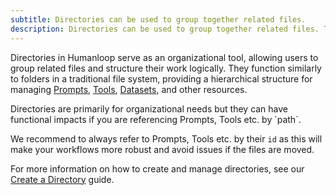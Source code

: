 ```yaml
---
subtitle: Directories can be used to group together related files.
description: Directories can be used to group together related files. This is useful for organizing your work as part of prompt engineering and collaboration.
---
```


Directories in Humanloop serve as an organizational tool, allowing users to group related files and structure their work logically. They function similarly to folders in a traditional file system, providing a hierarchical structure for managing [Prompts](/docs/concepts/prompts), [Tools](/docs/concepts/tools), [Datasets](/docs/concepts/datasets), and other resources.

<Callout>
Directories are primarily for organizational needs but they can have
functional impacts if you are referencing Prompts, Tools etc. by `path`.

We recommend to always refer to Prompts, Tools etc. by their `id` as this will
make your workflows more robust and avoid issues if the files are moved.

</Callout>

For more information on how to create and manage directories, see our [Create a Directory](/docs/development/guides/create-directory) guide.
